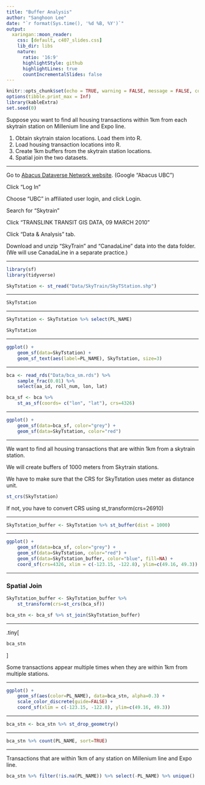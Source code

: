 ```yaml
---
title: "Buffer Analysis"
author: "Sanghoon Lee"
date: "`r format(Sys.time(), '%d %B, %Y')`"
output:
  xaringan::moon_reader:
    css: [default, c407_slides.css]
    lib_dir: libs
    nature:
      ratio: '16:9'
      highlightStyle: github
      highlightLines: true
      countIncrementalSlides: false
---
```


```r
knitr::opts_chunk$set(echo = TRUE, warning = FALSE, message = FALSE, comment=NA, fig.asp = 0.56, out.width='70%', dpi = 300, fig.align = 'center')
options(tibble.print_max = Inf)
library(kableExtra)
set.seed(0)
```

Suppose you want to find all housing transactions within 1km from each skytrain station on Millenium line and Expo line.

1. Obtain skytrain staion locations. Load them into R. 
1. Load housing transaction locations into R.
1. Create 1km buffers from the skytrain station locations.
1. Spatial join the two datasets.

---

Go to [Abacus Dataverse Network website](http://dvn.library.ubc.ca/). (Google "Abacus UBC")

Click "Log In"

Choose "UBC" in affiliated user login, and click Login.

Search for "Skytrain"

Click "TRANSLINK TRANSIT GIS DATA, 09 MARCH 2010"

Click "Data & Analysis" tab.

Download and unzip "SkyTrain" and "CanadaLine" data into the data folder. (We will use CanadaLine in a separate practice.)

---

```r
library(sf)
library(tidyverse)
```

```r
SkyTstation <- st_read("Data/SkyTrain/SkyTStation.shp")
```

---

```r
SkyTstation
```

---

```r
SkyTstation <- SkyTstation %>% select(PL_NAME)
```

```r
SkyTstation
```

---

```r
ggplot() + 
	geom_sf(data=SkyTstation) + 
	geom_sf_text(aes(label=PL_NAME), SkyTstation, size=3)
```

---

```r
bca <- read_rds("Data/bca_sm.rds") %>% 
	sample_frac(0.01) %>% 
	select(aa_id, roll_num, lon, lat)
```

```r
bca_sf <- bca %>% 
	st_as_sf(coords= c("lon", "lat"), crs=4326)
```

---

```r
ggplot() + 
	geom_sf(data=bca_sf, color="grey") + 
	geom_sf(data=SkyTstation, color="red")
```

---

We want to find all housing transactions that are within 1km from a skytrain station.

We will create buffers of 1000 meters from Skytrain stations.

We have to make sure that the CRS for SkyTstation uses meter as distance unit.

```r
st_crs(SkyTstation)
```

If not, you have to convert CRS using st_transform(crs=26910)

---

```r
SkyTstation_buffer <- SkyTstation %>% st_buffer(dist = 1000)
```

---

```r
ggplot() +
	geom_sf(data=bca_sf, color="grey") +
	geom_sf(data=SkyTstation, color="red") +
	geom_sf(data=SkyTstation_buffer, color="blue", fill=NA) +
	coord_sf(crs=4326, xlim = c(-123.15, -122.8), ylim=c(49.16, 49.3))
```

---

### Spatial Join

```r
SkyTstation_buffer <- SkyTstation_buffer %>% 
	st_transform(crs=st_crs(bca_sf))
```

```r
bca_stn <- bca_sf %>% st_join(SkyTstation_buffer)
```

---

.tiny[
```r
bca_stn
```
]

Some transactions appear multiple times when they are within 1km from multiple stations. 

---

```r
ggplot() +
	geom_sf(aes(color=PL_NAME), data=bca_stn, alpha=0.3) +
	scale_color_discrete(guide=FALSE) +
	coord_sf(xlim = c(-123.15, -122.8), ylim=c(49.16, 49.3))
```

---

```r
bca_stn <- bca_stn %>% st_drop_geometry()
```

---

```r
bca_stn %>% count(PL_NAME, sort=TRUE)
```

---

Transactions that are within 1km of any station on Millenium line and Expo line.

```r
bca_stn %>% filter(!is.na(PL_NAME)) %>% select(-PL_NAME) %>% unique()
```

